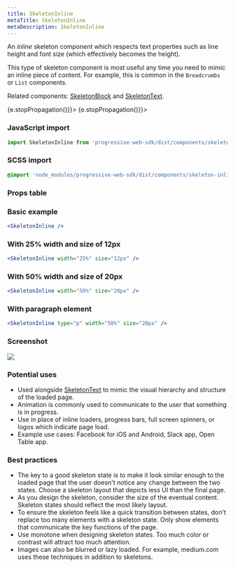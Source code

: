 ```yaml
---
title: SkeletonInline
metaTitle: SkeletonInline
metaDescription: SkeletonInline
---
```



<div class="component-intro">

An _inline_ skeleton component which respects text properties such as line height and font size (which effectively becomes the height).

This type of skeleton component is most useful any time you need to mimic an inline piece of content. For example, this is common in the `Breadcrumbs` or `List` components.

Related components: [SkeletonBlock](SkeletonBlock) and [SkeletonText](SkeletonText).

</div>

<div onClick={(e) => {e.stopPropagation()}}>
<Tabs activeIndex={0} className="devcenter">
<TabsPanel title="Code" onClick={(e) => {e.stopPropagation()}}>

### JavaScript import

```jsx
import SkeletonInline from 'progressive-web-sdk/dist/components/skeleton-inline'
```

### SCSS import

```scss
@import 'node_modules/progressive-web-sdk/dist/components/skeleton-inline/base';
```

### Props table

<PropsTable propMetaData={props.componentMetadata.childrenComponentProp} />

### Basic example

```jsx react-live=true
<SkeletonInline />
```

### With 25% width and size of 12px

```jsx react-live=true
<SkeletonInline width="25%" size="12px" />
```

### With 50% width and size of 20px

```jsx react-live=true
<SkeletonInline width="50%" size="20px" />
```

### With paragraph element

```jsx react-live=true
<SkeletonInline type="p" width="50%" size="20px" />
```

</TabsPanel>
<TabsPanel title="Design" class="markdown">

### Screenshot

![](./images/components/skeleton-text/skeletontext-uikit.png)

### Potential uses

-   Used alongside [SkeletonText](SkeletonText) to mimic the visual hierarchy and structure of the loaded page.
-   Animation is commonly used to communicate to the user that something is in progress.
-   Use in place of inline loaders, progress bars, full screen spinners, or logos which indicate page load.
-   Example use cases: Facebook for iOS and Android, Slack app, Open Table app.

### Best practices

-   The key to a good skeleton state is to make it look similar enough to the loaded page that the user doesn't notice any change between the two states. Choose a skeleton layout that depicts less UI than the final page.
-   As you design the skeleton, consider the size of the eventual content. Skeleton states should reflect the most likely layout.
-   To ensure the skeleton feels like a quick transition between states, don't replace too many elements with a skeleton state. Only show elements that communicate the key functions of the page.
-   Use monotone when designing skeleton states. Too much color or contrast will attract too much attention.
-   Images can also be blurred or lazy loaded. For example, medium.com uses these techniques in addition to skeletons.

</TabsPanel>
</Tabs>
</div>
